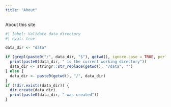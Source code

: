 ```yaml
---
title: "About"
---
```


About this site

```r
#| label: Validate data directory
#| eval: true

data_dir <- "data"

if (grepl(paste0("/", data_dir, "$"), getwd(), ignore.case = TRUE, perl = TRUE)) {
  print(paste0(data_dir, " is the current working directory"))
  data_dir <- stringr::str_replace(getwd(), "/data", "")
} else {
  data_dir <- paste0(getwd(), "/", data_dir)
}
if (!dir.exists(data_dir)) {
  dir.create(data_dir)
  print(paste0(data_dir, " was created"))
}

```
